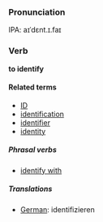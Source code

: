 ===Pronunciation===
IPA: aɪˈdɛnt.ɪ.faɪ

===Verb===
'''to identify'''

====Related terms====
*[[ID]]
*[[identification]]
*[[identifier]]
*[[identity]]

=====Phrasal verbs=====
*[[identify with]]

=====Translations=====
*[[German]]: identifizieren